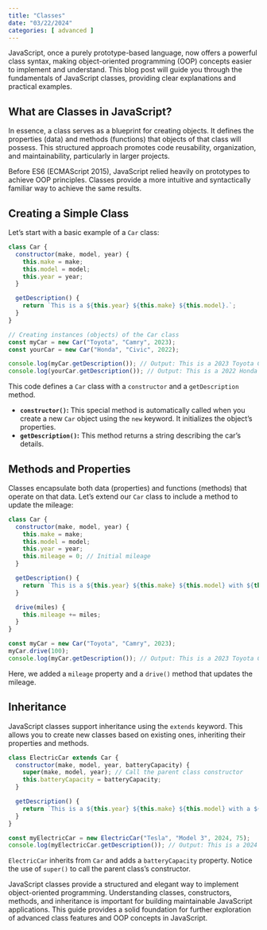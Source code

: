 ```yaml
---
title: "Classes"
date: "03/22/2024"
categories: [ advanced ]
---
```


JavaScript, once a purely prototype-based language, now offers a powerful class syntax, making object-oriented programming (OOP) concepts easier to implement and understand.  This blog post will guide you through the fundamentals of JavaScript classes, providing clear explanations and practical examples.

## What are Classes in JavaScript?

In essence, a class serves as a blueprint for creating objects.  It defines the properties (data) and methods (functions) that objects of that class will possess.  This structured approach promotes code reusability, organization, and maintainability, particularly in larger projects.

Before ES6 (ECMAScript 2015), JavaScript relied heavily on prototypes to achieve OOP principles. Classes provide a more intuitive and syntactically familiar way to achieve the same results.

## Creating a Simple Class

Let's start with a basic example of a `Car` class:

```javascript
class Car {
  constructor(make, model, year) {
    this.make = make;
    this.model = model;
    this.year = year;
  }

  getDescription() {
    return `This is a ${this.year} ${this.make} ${this.model}.`;
  }
}

// Creating instances (objects) of the Car class
const myCar = new Car("Toyota", "Camry", 2023);
const yourCar = new Car("Honda", "Civic", 2022);

console.log(myCar.getDescription()); // Output: This is a 2023 Toyota Camry.
console.log(yourCar.getDescription()); // Output: This is a 2022 Honda Civic.
```

This code defines a `Car` class with a `constructor` and a `getDescription` method.

* **`constructor()`:** This special method is automatically called when you create a new `Car` object using the `new` keyword. It initializes the object's properties.
* **`getDescription()`:** This method returns a string describing the car's details.


## Methods and Properties

Classes encapsulate both data (properties) and functions (methods) that operate on that data.  Let's extend our `Car` class to include a method to update the mileage:

```javascript
class Car {
  constructor(make, model, year) {
    this.make = make;
    this.model = model;
    this.year = year;
    this.mileage = 0; // Initial mileage
  }

  getDescription() {
    return `This is a ${this.year} ${this.make} ${this.model} with ${this.mileage} miles.`;
  }

  drive(miles) {
    this.mileage += miles;
  }
}

const myCar = new Car("Toyota", "Camry", 2023);
myCar.drive(100);
console.log(myCar.getDescription()); // Output: This is a 2023 Toyota Camry with 100 miles.
```

Here, we added a `mileage` property and a `drive()` method that updates the mileage.


## Inheritance

JavaScript classes support inheritance using the `extends` keyword.  This allows you to create new classes based on existing ones, inheriting their properties and methods.

```javascript
class ElectricCar extends Car {
  constructor(make, model, year, batteryCapacity) {
    super(make, model, year); // Call the parent class constructor
    this.batteryCapacity = batteryCapacity;
  }

  getDescription() {
    return `This is a ${this.year} ${this.make} ${this.model} with a ${this.batteryCapacity} kWh battery and ${this.mileage} miles.`;
  }
}

const myElectricCar = new ElectricCar("Tesla", "Model 3", 2024, 75);
console.log(myElectricCar.getDescription()); // Output: This is a 2024 Tesla Model 3 with a 75 kWh battery and 0 miles.

```

`ElectricCar` inherits from `Car` and adds a `batteryCapacity` property.  Notice the use of `super()` to call the parent class's constructor.




JavaScript classes provide a structured and elegant way to implement object-oriented programming. Understanding classes, constructors, methods, and inheritance is important for building maintainable JavaScript applications. This guide provides a solid foundation for further exploration of advanced class features and OOP concepts in JavaScript.

